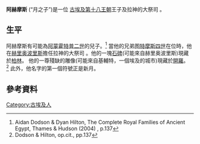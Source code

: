 {{Hiero|阿赫摩斯|<hiero>iaH:ms*s</hiero>|align=left|era=nk}}'''阿赫摩斯''' (“月之子”)是一位 [[古埃及|古埃及]][[第十八王朝|第十八王朝]]王子及拉神的大祭司 。

== 生平 ==
阿赫摩斯有可能為[[阿蒙霍特普二世|阿蒙霍特普二世]]的兒子。<ref>Aidan Dodson & Dyan Hilton, The Complete Royal Families of Ancient Egypt, Thames & Hudson (2004) {{dodson}}, p.137</ref> 當他的兄弟[[图特摩斯四世|图特摩斯四世]]在位時，他在[[赫里奥波里斯|赫里奥波里斯]]擔任拉神的大祭司 。他的一塊[[石碑|石碑]](可能來自赫里奥波里斯)現藏於[[柏林|柏林]]。 他的一尊殘缺的雕像(可能來自基輔特，一個埃及的城市)現藏於[[开罗|開羅]]。<ref>Dodson & Hilton, op.cit., pp.137</ref> 此外，他名字的第一個符號正是新月。

== 參考資料 ==
<references />

{{egypt-stub}}

[[Category:古埃及人|Category:古埃及人]]